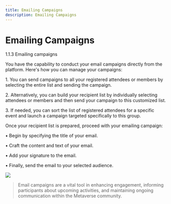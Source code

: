 ```yaml
---
title: Emailing Campaigns
description: Emailing Campaigns
---
```


# Emailing Campaigns

1.1.3	Emailing campaigns 

You have the capability to conduct your email campaigns directly from the platform. Here's how you can manage your campaigns:

1\.	You can send campaigns to all your registered attendees or members by selecting the entire list and sending the campaign.

2\.	Alternatively, you can build your recipient list by individually selecting attendees or members and then send your campaign to this customized list.

3\.	If needed, you can sort the list of registered attendees for a specific event and launch a campaign targeted specifically to this group.

Once your recipient list is prepared, proceed with your emailing campaign:

•	Begin by specifying the title of your email.

•	Craft the content and text of your email.

•	Add your signature to the email.

•	Finally, send the email to your selected audience.

![](/img/Marvaimages/documentationvideoemailc.jpg)

> Email campaigns are a vital tool in enhancing engagement, informing participants about upcoming activities, and maintaining ongoing communication within the Metaverse community.
